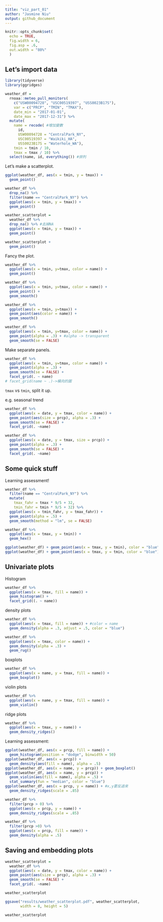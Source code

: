 ```yaml
---
title: "viz_part_01"
author: "Jasmine Niu"
output: github_document
---
```


```r
knitr::opts_chunk$set(
  echo = TRUE,
  fig.width = 6,
  fig.asp = .6,
  out.width = "80%"
  )
```

## Let's import data

```r
library(tidyverse)
library(ggridges)
```



```r
weather_df = 
  rnoaa::meteo_pull_monitors(
    c("USW00094728", "USC00519397", "USS0023B17S"),
    var = c("PRCP", "TMIN", "TMAX"), 
    date_min = "2017-01-01",
    date_max = "2017-12-31") %>%
  mutate(
    name = recode( #增加變數
      id, 
      USW00094728 = "CentralPark_NY", 
      USC00519397 = "Waikiki_HA",
      USS0023B17S = "Waterhole_WA"),
    tmin = tmin / 10,
    tmax = tmax / 10) %>%
  select(name, id, everything()) #排列
```


Let's make a scatterplot.

```r
ggplot(weather_df, aes(x = tmin, y = tmax)) +
  geom_point()
```



```r
weather_df %>% 
  drop_na() %>% 
  filter(name == "CentralPark_NY") %>%
  ggplot(aes(x = tmin, y = tmax)) +
  geom_point()
```


```r
weather_scatterplot =
  weather_df %>% 
  drop_na() %>% #去掉NA
  ggplot(aes(x = tmin, y = tmax)) +
  geom_point()

weather_scatterplot +
  geom_point()
```

Fancy the plot.

```r
weather_df %>% 
  ggplot(aes(x = tmin, y=tmax, color = name)) +
  geom_point()
```


```r
weather_df %>% 
  ggplot(aes(x = tmin, y=tmax, color = name)) +
  geom_point() +
  geom_smooth()
```

```r
weather_df %>% 
  ggplot(aes(x = tmin, y=tmax)) +
  geom_point(aes(color = name)) +
  geom_smooth()
```


```r
weather_df %>% 
  ggplot(aes(x = tmin, y=tmax, color = name)) +
  geom_point(alpha = .3) + #alpha -> transparent
  geom_smooth(se = FALSE)
```

Make separate panels.

```r
weather_df %>% 
  ggplot(aes(x = tmin, y=tmax, color = name)) +
  geom_point(alpha = .3) +
  geom_smooth(se = FALSE) +
  facet_grid(. ~ name)
# facet_grid(name ~ .)->橫向的圖
```


`tmax` vs `tmin`, split it up.

e.g. seasonal trend

```r
weather_df %>% 
  ggplot(aes(x = date, y = tmax, color = name)) +
  geom_point(aes(size = prcp), alpha = .3) +
  geom_smooth(se = FALSE) +
  facet_grid(. ~name)
```

```r
weather_df %>% 
  ggplot(aes(x = date, y = tmax, size = prcp)) +
  geom_point(alpha = .3) +
  geom_smooth(se = FALSE) +
  facet_grid(. ~name)
```

## Some quick stuff

Learning assessment!

```r
weather_df %>% 
  filter(name == "CentralPark_NY") %>% 
  mutate(
    tmax_fahr = tmax * 9/5 + 32, 
    tmin_fahr = tmin * 9/5 + 32) %>% 
  ggplot(aes(x = tmin_fahr, y = tmax_fahr)) +
  geom_point(alpha = .5) +
  geom_smooth(method = "lm", se = FALSE)
```


```r
weather_df %>% 
  ggplot(aes(x = tmax, y = tmin)) + 
  geom_hex()
```


```r
ggplot(weather_df) + geom_point(aes(x = tmax, y = tmin), color = "blue")
ggplot(weather_df) + geom_point(aes(x = tmax, y = tmin, color = "blue"))
```


## Univariate plots

Histogram

```r
weather_df %>% 
  ggplot(aes(x = tmax, fill = name)) +
  geom_histogram() +
  facet_grid((. ~ name))
```

density plots

```r
weather_df %>% 
  ggplot(aes(x = tmax, fill = name)) + #color = name
  geom_density(alpha = .3, adjust = .5, color = "blue")
```

```r
weather_df %>% 
  ggplot(aes(x = tmax, color = name)) + 
  geom_density(alpha = .3) +
  geom_rug()
```


boxplots

```r
weather_df %>% 
  ggplot(aes(x = name, y = tmax, fill = name)) +
  geom_boxplot()
```

violin plots

```r
weather_df %>% 
  ggplot(aes(x = name, y = tmax, fill = name)) +
  geom_violin()
```

ridge plots

```r
weather_df %>% 
  ggplot(aes(x = tmax, y = name)) +
  geom_density_ridges()
```

Learning assessment:

```r
ggplot(weather_df, aes(x = prcp, fill = name)) +
  geom_histogram(position = "dodge", binwidth = 50)
ggplot(weather_df, aes(x = prcp)) +
  geom_density(aes(fill = name), alpha = .5)
ggplot(weather_df, aes(x = name, y = prcp)) + geom_boxplot()
ggplot(weather_df, aes(x = name, y = prcp)) +
  geom_violin(aes(fill = name), alpha = .5) +
  stat_summary(fun = "median", color = "blue")
ggplot(weather_df, aes(x = prcp, y = name)) + #x,y要反過來
  geom_density_ridges(scale = .85)

weather_df %>% 
  filter(prcp > 0) %>% 
  ggplot(aes(x = prcp, y = name)) + 
  geom_density_ridges(scale = .85)

weather_df %>% 
  filter(prcp >0) %>% 
  ggplot(aes(x = prcp, fill = name)) +
  geom_density(alpha = .5)
```


## Saving and embedding plots

```r
weather_scatterplot = 
  weather_df %>% 
  ggplot(aes(x = date, y = tmax, color = name)) +
  geom_point(aes(size = prcp), alpha = .3) +
  geom_smooth(se = FALSE) +
  facet_grid(. ~name)

weather_scatterplot

ggsave("results/weather_scatterplot.pdf", weather_scatterplot,
       width = 8, height = 5)
```

```r
weather_scatterplot
```

